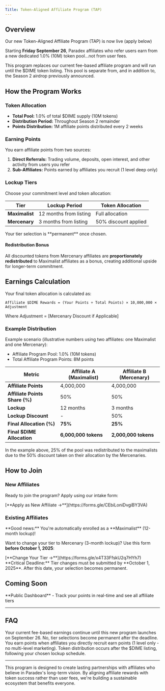 ```yaml
---
Title: Token-Aligned Affiliate Program (TAP)
---
```

## Overview

Our new Token-Aligned Affiliate Program (TAP) is now live (apply below)

Starting **Friday September 26**, Paradex affiliates who refer users earn from a new dedicated 1.0% (10M) token pool…not from user fees.

<Warning>
This program replaces our current fee-based affiliate program and will run until the $DIME token listing. This pool is separate from, and in addition to, the Season 2 airdrop previously announced.
</Warning>

## How the Program Works

### Token Allocation
- **Total Pool:** 1.0% of total $DIME supply (10M tokens)
- **Distribution Period:** Throughout Season 2 remainder
- **Points Distribution:** 1M affiliate points distributed every 2 weeks

### Earning Points
You earn affiliate points from two sources:

1. **Direct Referrals:** Trading volume, deposits, open interest, and other activity from users you refer
2. **Sub-Affiliates:** Points earned by affiliates you recruit (1 level deep only)

### Lockup Tiers

Choose your commitment level and token allocation:

| Tier | Lockup Period | Token Allocation |
|------|---------------|------------------|
| **Maximalist** | 12 months from listing | Full allocation |
| **Mercenary** | 3 months from listing | 50% discount applied |

<Warning>
Your tier selection is **permanent** once chosen.
</Warning>

#### Redistribution Bonus
All discounted tokens from Mercenary affiliates are **proportionately redistributed** to Maximalist affiliates as a bonus, creating additional upside for longer-term commitment.

## Earnings Calculation

Your final token allocation is calculated as:

```
Affiliate $DIME Rewards = (Your Points ÷ Total Points) × 10,000,000 × Adjustment
```

Where Adjustment = [Mercenary Discount if Applicable]

### Example Distribution

Example scenario (illustrative numbers using two affiliates: one Maximalist and one Mercenary):

* Affiliate Program Pool: 1.0% (10M tokens)
* Total Affiliate Program Points: 8M points

| Metric | Affiliate A (Maximalist) | Affiliate B (Mercenary) |
|--------|--------------------------|--------------------------|
| **Affiliate Points** | 4,000,000 | 4,000,000 |
| **Affiliate Points Share (%)** | 50% | 50% |
| **Lockup** | 12 months | 3 months |
| **Lockup Discount** | - | 50% |
| **Final Allocation (%)** | **75%** | **25%** |
| **Final $DIME Allocation** | **6,000,000 tokens** | **2,000,000 tokens** |

<Note>
In the example above, 25% of the pool was redistributed to the maximalists due to the 50% discount taken on their allocation by the Mercenaries.
</Note>

## How to Join

### New Affiliates
Ready to join the program? Apply using our intake form:

<Card>
[**Apply as New Affiliate →**](https://forms.gle/CEbiLoniDvgiBY3VA)
</Card>

### Existing Affiliates

<Info>
**Good news:** You're automatically enrolled as a **Maximalist** (12-month lockup)!
</Info>

Want to change your tier to Mercenary (3-month lockup)? Use this form **before October 1, 2025**:

<Card>
[**Change Your Tier →**](https://forms.gle/x4T33FfskU2q7HYh7)
</Card>

<Warning>
**Critical Deadline:** Tier changes must be submitted by **October 1, 2025**. After this date, your selection becomes permanent.
</Warning>


## Coming Soon

<Note>
**Public Dashboard** - Track your points in real-time and see all affiliate tiers
</Note>

---

## FAQ

<Accordion title="What happens to my existing affiliate earnings?">
Your current fee-based earnings continue until this new program launches on September 26.
</Accordion>

<Accordion title="Can I change my lockup tier after October 1?">
No, tier selections become permanent after the deadline.
</Accordion>

<Accordion title="How are points calculated from sub-affiliates?">
You earn points when affiliates you directly recruit earn points (1 level only - no multi-level marketing).
</Accordion>

<Accordion title="When do I receive my tokens?">
Token distribution occurs after the $DIME listing, following your chosen lockup schedule.
</Accordion>

---

<Note>
This program is designed to create lasting partnerships with affiliates who believe in Paradex's long-term vision. By aligning affiliate rewards with token success rather than user fees, we're building a sustainable ecosystem that benefits everyone.
</Note>
